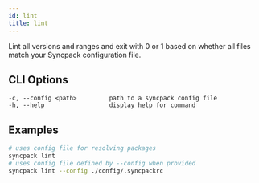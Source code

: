 ```yaml
---
id: lint
title: lint
---
```


Lint all versions and ranges and exit with 0 or 1 based on whether all files
match your Syncpack configuration file.

## CLI Options

```
-c, --config <path>         path to a syncpack config file
-h, --help                  display help for command
```

## Examples

```bash
# uses config file for resolving packages
syncpack lint
# uses config file defined by --config when provided
syncpack lint --config ./config/.syncpackrc
```
